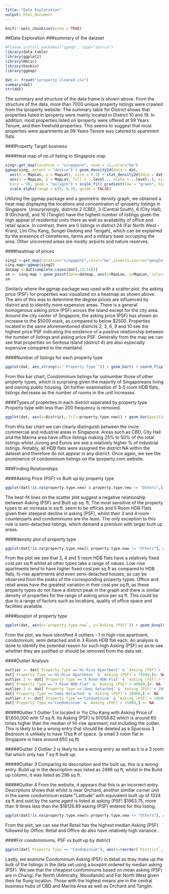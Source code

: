 ---
title: "Data Exploration"
output: html_document
---

```{r setup, include=FALSE}
knitr::opts_chunk$set(echo = TRUE)
```

##Data Exploration 
###summary of the dataset

```{r libraries, results='hide'}
#Please install.packakes("ggmap", type="source")
library(data.table)
library(ggplot2)
library(Hmisc)
library(hexbin)
library(ggmap)

```


```{r summary}
dat <- fread("iproperty_cleaned.csv")
summary(dat)
str(dat)
```
The summary and structure of the data frame is shown above. From the structure of the data, more than 7000 unique property listings were crawled from the iproperty website.  The summary table for District shows that properties listed in iproperty were mainly located in District 10 and 19. In addition, most properties listed on iproperty were offered at 99 Years Tenure, and then freehold properties. This seems to suggest that most properties were apartments as 99 Years Tenure was catered to apartment flats.

###IProperty Target business 

####Heat map of no.of listing to SIngapore map 
```{r Heat Map}
sing<-get_map(location = "singapore", zoom = 11,color="bw")
ggmap(sing, extent = "device") + geom_density2d(data = dat, 
  aes(x = MapLon, y = MapLat), size = 0.3) + stat_density2d(data = dat, 
  aes(x = MapLon, y = MapLat, fill = ..level.., alpha = ..level..), size = 0.01, 
  bins = 99, geom = "polygon") + scale_fill_gradient(low = "green", high = "red") + 
  scale_alpha(range = c(0, 0.3), guide = FALSE)
```

Utilizing the ggmap package and a geometric density graph, we obtained a heat map displaying the locations and concentration of iproperty listings in Singapore. Unsurprisingly, districts 2 (CBD), 3 (Central South), 6 (City Hall), 9 (Orchard), and 10 (Tanglin) have the highest number of listings given the high appeal of residential units there as well as availability of office and retail space.  In contrast, there are 0 listings in district 24 (Far North West - Kranji, Lim Chu Kang, Sungei Gedong and Tengah), which can be explained by the presence of cemeteries, farms and a military base occupying the area. Other uncovered areas are mostly airports and nature reserves. 

####heatmap of prices
```{r}
sing2 <-get_map(location="singapore",color="bw",zoom=11,source="google")
sing.map<-ggmap(sing2)
datmap <-dat[complete.cases(dat[,13:14])]
sm <- sing.map + geom_point(data=datmap, aes(x=MapLon, y=MapLat, color=`Asking (PSF)`)) + scale_color_gradient(low = "yellow",high ="red", limits=c(0,10000) ) +labs(y = "Latitude", x="Longitude")
sm
```

Similarly where the ggmap package was used with a scatter plot, the asking price (PSF) for properties was visualized on a heatmap as shown above. The aim of this was to determine the degree prices are influenced by district and to identify more expensive areas. There is a general homogenous asking price (PSF) across the island except for the city area. Around the city center of Singapore, the asking price (PSF) has shown an increase to the $5000 mark, as compared to below $2500. Properties located in the same aforementioned districts 2, 3, 6, 9 and 10 see the highest price PSF indicating the existence of a positive relationship between the number of listings and asking price PSF. Generally from the map we can see that properties on Sentosa island (district 4) are also especially expensive compared to the mainland. 

####Number of listings for each property type
```{r number of property types}
ggplot(dat, aes_string(x="`Property Type`")) + geom_bar() + coord_flip()+ ggtitle('Number of listing for each property type')
```

From this bar chart, Condominium listings far outnumber those of other property types, which is surprising given the majority of Singaporeans living and owning public housing. On further examination of 3-5 room HDB flats, listings decrease as the number of rooms in the unit increases.

####Types of properties in each district seperated by property type
Property type with less than 200 frequency is removed.
 
```{r}
ggplot(dat, aes(x=District, fill=property.type.new)) + geom_bar(position="fill") + coord_flip()+ ggtitle("Number of listing against district by Property type")
```

From this bar chart we can clearly distinguish between the more commercial and industrial areas in Singapore. Areas such as CBD, City Hall and the Marina area have office listings making 25% to 50% of the total listings whilst Jurong and Eunos are see a relatively higher % of industrial listings. Notably, all HDB flats were assigned the district NA within the dataset and therefore do not appear in any district. Once again, we see the prominence of condominium listings on the iproperty.com website. 

###Finding Relationships 

####Asking Price (PSF) vs Built up by property type
```{r}
ggplot(dat[!is.na(property.type.new) & property.type.new != "Others",], aes(x=`Built up_sqft`, y=`Asking (PSF)`, color=property.type.new)) + geom_point(alpha = .1) + ylim(400,3000) + xlim(400, 2500) + stat_smooth(method="lm")+ ggtitle('Cost per sq ft against Land area')
```

The best-fit lines on the scatter plot suggest a negative relationship between Asking (PSF) and Built up sq. ft. The most sensitive of the property types to an increase in sq ft. seem to be offices and 5 Room HDB Flats given their steepest decline in asking (PSF), whilst their 3 and 4 room counterparts and condominiums are the least. The only exception to this rule is semi-detached listings, which demand a premium with larger built up areas. 

####density plot of property type 
```{r}
ggplot(dat[!is.na(property.type.new)& property.type.new != "Others"], aes(x=`Asking (PSF)`)) + geom_density(aes(fill=property.type.new), alpha=0.5) + xlim(0,3000)
```

From the plot we see that 3, 4 and 5 room HDB flats have a relatively fixed cost per sq ft whilst all other types take a range of values. Low-rise apartments tend to have higher fixed cost per sq ft as compared to HDB flats, hi-rise apartments and even semi-detached houses, as can be observed from the peaks of the corresponding property types. Office and retail areas have the greatest variation in their cost per sq ft, as these property types do not have a distinct peak in the graph and there is similar density of properties for the range of asking price per sq ft. This could be due to a range of factors such as locations, quality of office space and facilities available.

####boxplot of property type
```{r boxplot}
ggplot(dat, aes(x=`property.type.new`, y=`Asking (PSF)`)) + geom_boxplot() + coord_flip()
```

From the plot, we have identified 4 outliers - 1 in high-rise apartment, condominium, semi detached and in 3 Room HDB flat each. An analysis is done to identify the potential reason for such high Asking (PSF) so as to see whether they are justified or should be removed from the data set. 

####Outlier Analysis
```{r Outlier}
outlier <- dat[`Property Type`=='Hi-Rise Apartment' & `Asking (PSF)`> 75000,]
dat[`Property Type`=='Hi-Rise Apartment' & `Asking (PSF)`> 75000,]<- NA
outlier.2 <- dat[`Property Type`=='3 Room HDB Flat' & `Asking (PSF)`> 40000,]
dat[`Property Type`=='3 Room HDB Flat' & `Asking (PSF)`> 40000,]<- NA
outlier.3 <- dat[`Property Type`=='Semi Detached' & `Asking (PSF)`> 20000,]
dat[`Property Type`=='Semi Detached' & `Asking (PSF)`> 20000,] <- NA
outlier.4 <- dat[`Property Type`=='Condominium' & `Asking (PSF)`> 10000,]
dat[`Property Type`=='Condominium' & `Asking (PSF)`> 15000,] <- NA
```
#####Outlier 1 
Outlier 1 is located in Yio Chu Kang with Asking Price of $1,650,000 with 17 sq ft. Its Asking (PSF) is 97058.82 which is around 60 times higher than the median of HI-rise aparment, not including the outlier. This is likely to be a wrong entry that should be deleted as a Spacious 3 Bedroom is unlikely to have 17sq ft of space. (a small 3 room flat in Singapore is have around 650 sq ft)

#####Outlier 2 
Outlier 2 is likely to be a wrong entry as well as it is a 3 room flat which only has 7 sq ft built up. 

#####Outlier 3 
Comparing its description and the built up, this is a wrong entry. Build up in the description was listed as 2496 sq ft, whilst in the Build up column, it was listed as 296 sq ft.

#####Outlier 4
From the website, it appears that this is an incorrect entry. Descrptions shows that whilst is near Orchard, another similiar corner unit in the same condominium estate "Latitude" with equivalent built up of 1324 sq ft and sold by the same agent is listed at asking (PSF) $1963.75, more than 9 times less than the $18126.89 asking (PSF) entered for this listing.     

```{r}
ggplot(dat[!is.na(property.type.new)& property.type.new != "Others"], aes(x=`property.type.new`, y=`Asking (PSF)`)) + geom_boxplot() + coord_flip()
```

From the plot, we can see that Retail has the highest median Asking (PSF) followed by Office. Retial and Office do also have relatively high variance. 

####For condominiums, PSF vs built up by district
```{r}
ggplot(dat[`Property Type`== "Condominium"], aes(x=reorder(`District`,`Asking (PSF)`, median),`Asking (PSF)`)) + geom_boxplot(outlier.color = "red") + theme(axis.text.x = element_text(angle = 90)) + labs(x= "District", y = "Asking PSF $ (Condominium)")
```

Lastly, we examine Condominium Asking (PSF) in detail as they make up the bulk of the listings in the data set using a boxplot ordered by median asking (PSF). We see that the cheapest confominums based on mean asking (PSF) are in Changi, Far North (Admiralty, Woodlands) and Far North West given their far flung location. Those with the highest means are in the central business hubs of CBD and Marina Area as well as Orchard and Tanglin.

